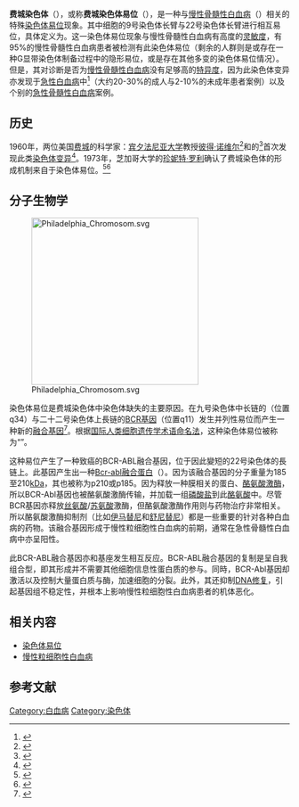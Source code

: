 {{醫學聲明}}
{{Infobox disease
 | Name = 费城染色体
 | Image = Bcrablmet.jpg
 | Caption = [[荧光原位杂交|荧光原位杂交]]里呈现的显示阳性费城染色体的中期细胞
 | DiseasesDB = 
 | ICD10 = {{ICD10|C|92|1|c|81}}
 | ICD9 = {{ICD9|205.1}}
 | ICDO = 9875/3
 | OMIM = 
 | MedlinePlus = 
 | eMedicineSubj = 
 | eMedicineTopic = 
 | MeshID = D010677
}}
'''费城染色体'''（{{lang-en|Philadelphia chromosome, Ph (or Ph') chromosome}}），或称'''费城染色体易位'''（{{lang-en|Philadelphia translocation}}），是一种与[[慢性骨髓性白血病|慢性骨髓性白血病]]（{{lang|en|chronic myeloid leukemia, CML}}）相关的特殊[[染色体易位|染色体易位]]现象。其中细胞的9号染色体长臂与22号染色体长臂进行相互易位，具体定义为{{lang|en|t(9;22)(q34;q11)}}。这一染色体易位现象与慢性骨髓性白血病有高度的[[靈敏度和特異度|灵敏度]]，有95%的慢性骨髓性白血病患者被检测有此染色体易位（剩余的人群则是或存在一种G显带染色体制备过程中的隐形易位，或是存在其他多变的染色体易位情况）。但是，其对诊断是否为[[慢性骨髓性白血病|慢性骨髓性白血病]]没有足够高的[[靈敏度和特異度|特异度]]，因为此染色体变异亦发现于[[急性白血病|急性白血病]]中<ref name="pmid16775234">{{cite journal |author=Talpaz M, Shah NP, Kantarjian H, |display-authors=etal |title=Dasatinib in imatinib-resistant Philadelphia chromosome-positive leukemias |journal=N. Engl. J. Med. |volume=354 |issue=24 |pages=2531–41 |pmid=16775234 |doi=10.1056/NEJMoa055229 |url=http://content.nejm.org/cgi/pmidlookup?view=short&pmid=16775234&promo=ONFLNS19 |date=June 2006 |access-date=2011-07-24 |archive-date=2020-04-13 |archive-url=https://web.archive.org/web/20200413031420/https://www.nejm.org/doi/full/10.1056/NEJMoa055229 |dead-url=no }}</ref>（大约20-30%的成人与2-10%的未成年患者案例）以及个别的[[急性骨髓性白血病|急性骨髓性白血病]]案例。

== 历史 ==
1960年，两位美国[[费城|费城]]的科学家：[[宾夕法尼亚大学|宾夕法尼亚大学]]教授[[彼得·诺维尔|彼得·诺维尔]]<ref>{{cite journal |author=Nowell P, Hungerford D |title=A minute chromosome in chronic granulocytic leukemia |journal=[[Science_(journal)|Science]] |volume=132 |issue=3438 |pages=1497 |date=November 1960 |doi=10.1126/science.132.3438.1488 |url=http://www.sciencemag.org/content/132/3438/1488.full.pdf |format=PDF |access-date=2011-07-24 |archive-date=2015-09-24 |archive-url=https://web.archive.org/web/20150924141847/http://www.sciencemag.org/content/132/3438/1488.full.pdf |dead-url=no }}</ref>和{{tsl|en|Fox Chase Cancer Center||Fox Chase癌症中心}}的{{tsl|en|David Hungerford|大卫·亨格福德}}<ref>{{cite journal |author=Fox Chase Cancer Center |title=50th Anniversary of the Discovery of the Philadelphia Chromsome |url=http://pubweb.fccc.edu/philadelphiachromosome/ |access-date=2011-07-24 |archive-date=2016-04-02 |archive-url=https://web.archive.org/web/20160402073600/http://pubweb.fccc.edu/philadelphiachromosome/ |dead-url=no }}</ref>首次发现此类[[染色体变异|染色体变异]]<ref>{{cite journal|title=Discovery of the Philadelphia chromosome: a personal perspective|url=https://archive.org/details/sim_journal-of-clinical-investigation_2007-08_117_8/page/2033|author=Nowell PC|year=2007|journal=Journal of Clinical Investigation|volume=117|issue=8|pages=2033–5|pmid=17671636|doi=10.1172/JCI31771|pmc=1934591}}</ref>。1973年，芝加哥大学的[[珍妮特·罗利|珍妮特·罗利]]确认了费城染色体的形成机制来自于染色体易位。<ref>{{cite journal |author=Rowley JD |title=Letter: A new consistent chromosomal abnormality in chronic myelogenous leukaemia identified by quinacrine fluorescence and Giemsa staining |journal=Nature |volume=243 |issue=5405 |pages=290–3 |year=1973 |pmid=4126434 |doi= 10.1038/243290a0|url=}}</ref><ref>{{cite web | url=http://www.nytimes.com/2011/02/08/science/08conversation.html | title=The Matriarch of Modern Cancer Genetics | author=Claudia Dreifus | work=New York Times | date=2011-02-07 | access-date=2011-07-24 | archive-date=2020-11-27 | archive-url=https://web.archive.org/web/20201127014907/http://www.nytimes.com/2011/02/08/science/08conversation.html | dead-url=no }}</ref>

== 分子生物学 ==
[[File:Philadelphia_Chromosom.svg|300px]]

染色体易位是费城染色体中染色体缺失的主要原因。在九号染色体中长链的{{tsl|en|ABL (gene)||Abl基因}}（位置q34）与二十二号染色体上長链的[[BCR基因|BCR基因]]（位置q11）发生并列性易位而产生一种新的[[融合基因|融合基因]]<ref name="pmid12755554">{{cite journal |author=Kurzrock R, Kantarjian HM, Druker BJ, Talpaz M |title=Philadelphia chromosome-positive leukemias: from basic mechanisms to molecular therapeutics |journal=Ann. Intern. Med. |volume=138 |issue=10 |pages=819–30 |pmid=12755554 |doi= |url=http://www.annals.org/cgi/pmidlookup?view=long&pmid=12755554 |date=May 2003 |access-date=2011-07-24 |archive-date=2019-09-19 |archive-url=https://web.archive.org/web/20190919003749/https://annals.org/aim/article-abstract/716426/philadelphia-chromosomepositive-leukemias-from-basic-mechanisms-molecular-therapeutics?pmid=12755554 |dead-url=no }}</ref>。根据[[ISCN|国际人类细胞遗传学术语命名法]]，这种染色体易位被称为“{{lang|en|t(9;22)(q34;q11)}}”。

这种易位产生了一种致癌的BCR-ABL融合基因，位于因此變短的22号染色体的長链上。此基因产生出一种[[Bcr-abl融合蛋白|Bcr-abl融合蛋白]]（{{lang|en|Bcr-abl fusion protein}}）。因为该融合基因的分子重量为185至210[[kDa|kDa]]，其也被称为p210或p185。因为{{tsl|en|ABL (gene)||Abl基因}}释放一种膜相关的蛋白、[[酪氨酸激酶|酪氨酸激酶]]，所以BCR-Abl基因也被酪氨酸激酶传输，并加载一组[[磷酸盐|磷酸盐]]到此[[酪氨酸|酪氨酸]]中。尽管BCR基因亦释放[[丝氨酸|丝氨酸]]/[[苏氨酸|苏氨酸]]激酶，但酪氨酸激酶作用则与药物治疗非常相关。所以酪氨酸激酶抑制剂（比如[[伊马替尼|伊马替尼]]和[[舒尼替尼|舒尼替尼]]）都是一些重要的针对各种白血病的药物。该融合基因形成于慢性粒细胞性白血病的前期，通常在急性骨髓性白血病中亦呈阳性。

此BCR-ABL融合基因亦和{{tsl|en|Interleukin-3 receptor|白介素-3受体}}基座发生相互反应。BCR-ABL融合基因的复制是呈自我组合型，即其形成并不需要其他细胞信息性蛋白质的参与。同時，BCR-Abl基因却激活以及控制大量蛋白质与酶，加速细胞的分裂。此外，其还抑制[[DNA修复|DNA修复]]，引起基因组不稳定性，并根本上影响慢性粒细胞性白血病患者的机体恶化。

== 相关内容 ==
*[[染色体易位|染色体易位]]
*[[慢性粒细胞性白血病|慢性粒细胞性白血病]]

== 参考文献 ==
{{reflist|2}}
{{染色体异常}}
{{恶性髓系肿瘤}}

[[Category:白血病|Category:白血病]]
[[Category:染色体|Category:染色体]]